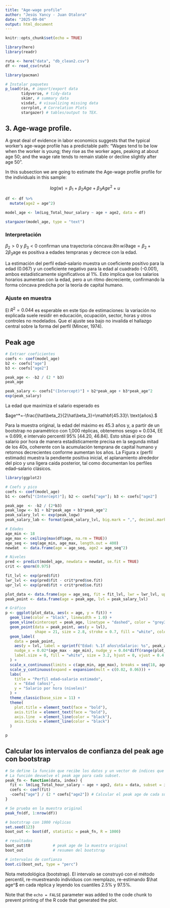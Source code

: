 ```yaml
---
title: "Age-wage profile"
author: "Jesús Yancy - Juan Otalora"
date: "2025-09-04"
output: html_document
---
```


```r
knitr::opts_chunk$set(echo = TRUE)
```

```r
library(here)
library(readr)

ruta <- here("data", "db_clean2.csv")
df <- read_csv(ruta)
```

```r
library(pacman)
```

```r
# Instalar paquetes
p_load(rio, # import/export data
       tidyverse, # tidy-data
       skimr, # summary data
       visdat, # visualizing missing data
       corrplot, # Correlation Plots 
       stargazer) # tables/output to TEX.
```

## 3. Age-wage profile.

A great deal of evidence in labor economics suggests that the typical worker’s age-wage profile has a predictable path: “Wages tend to be low when the worker is young; they rise as the worker ages, peaking at about age 50; and the wage rate tends to remain stable or decline slightly after age 50”.

In this subsection we are going to estimate the Age-wage profile profile for the individuals in this sample:

$$ log(w) = β_1 + β_2Age+ β_3Age^2 + u $$

```r
df <- df %>%
  mutate(age2 = age^2)
```

```r
model_age <- lm(Log_Total_hour_salary ~ age + age2, data = df)

stargazer(model_age, type = "text")
```

### Interpretación

$\beta_2>0$ y $\beta_3<0$ confirman una trayectoria cóncava:$\partial\ln w/\partial \text{age}=\beta_2+2\beta_3\text{age}$ es positiva a edades tempranas y decrece con la edad.

La estimación del perfil edad–salario muestra un coeficiente positivo para la edad (0.067) y un coeficiente negativo para la edad al cuadrado (-0.001), ambos estadísticamente significativos al 1%. Esto implica que los salarios horarios aumentan con la edad, pero a un ritmo decreciente, confirmando la forma cóncava predicha por la teoría de capital humano.

### Ajuste en muestra 

El $R^2=0.044$ es esperable en este tipo de estimaciones: la variación no explicada suele residir en educación, ocupación, sector, horas y otros controles no modelados. Que el ajuste sea bajo no invalida el hallazgo central sobre la forma del perfil (Mincer, 1974).  


## Peak age

```r
# Extraer coeficientes
coefs <- coef(model_age)
b2 <- coefs["age"]
b3 <- coefs["age2"]

peak_age <- -b2 / (2 * b3)
peak_age

peak_salary <- coefs["(Intercept)"] + b2*peak_age + b3*peak_age^2
exp(peak_salary)

```

La edad que maximiza el salario esperado es

$age^*=-\frac{\hat\beta_2}{2\hat\beta_3}=\mathbf{45.33}\ \text{años}.$

Para la muestra original, la edad del máximo es 45.3 años y, a partir de un bootstrap no paramétrico con 1,000 réplicas, obtenemos sesgo ≈ 0.034, EE ≈ 0.699, e intervalo percentil 95% $[44.20,\ 46.84]$. Esto sitúa el pico de salario por hora de manera estadísticamente precisa en la segunda mitad de los 40s, coherente con la acumulación temprana de capital humano y retornos decrecientes conforme aumentan los años. La Figura x (perfil estimado) muestra la pendiente positiva inicial, el aplanamiento alrededor del pico y una ligera caída posterior, tal como documentan los perfiles edad–salario clásicos.  

```r
library(ggplot2)

# Coefs y pico
coefs <- coef(model_age)
b1 <- coefs["(Intercept)"]; b2 <- coefs["age"]; b3 <- coefs["age2"]

peak_age  <- -b2 / (2*b3)
peak_logw <- b1 + b2*peak_age + b3*peak_age^2
peak_salary_lvl <- exp(peak_logw)
peak_salary_lab <- format(peak_salary_lvl, big.mark = ",", decimal.mark = ".", scientific = FALSE, trim = TRUE)

# Edades
age_min <- 18
age_max <- ceiling(max(df$age, na.rm = TRUE))
age_seq <- seq(age_min, age_max, length.out = 400)
newdat  <- data.frame(age = age_seq, age2 = age_seq^2)

# Niveles
pred <- predict(model_age, newdata = newdat, se.fit = TRUE)
crit <- qnorm(0.975)

fit_lvl <- exp(pred$fit)
lwr_lvl <- exp(pred$fit - crit*pred$se.fit)
upr_lvl <- exp(pred$fit + crit*pred$se.fit)

plot_data <- data.frame(age = age_seq, fit = fit_lvl, lwr = lwr_lvl, upr = upr_lvl)
peak_point <- data.frame(age = peak_age, lvl = peak_salary_lvl)

# Gráfico
p <- ggplot(plot_data, aes(x = age, y = fit)) +
  geom_line(color = "black", linewidth = 1.0) +
  geom_vline(xintercept = peak_age, linetype = "dashed", color = "grey35", linewidth = 0.6) +
  geom_point(data = peak_point, aes(y = lvl),
             shape = 21, size = 2.8, stroke = 0.7, fill = "white", color = "black") +
  geom_label(
    data = peak_point,
    aes(y = lvl, label = sprintf("Edad: %.1f años\nSalario: %s", peak_age, peak_salary_lab)),
    nudge_x = 0.02*(age_max - age_min), nudge_y = 0.04*diff(range(plot_data$fit, na.rm = TRUE)),
    label.size = 0, fill = "white", size = 3.2, hjust = 0, vjust = 0.4
  ) +
  scale_x_continuous(limits = c(age_min, age_max), breaks = seq(18, age_max, by = 4)) +
  scale_y_continuous(expand = expansion(mult = c(0.02, 0.06))) +
  labs(
    title = "Perfil edad–salario estimado",
    x = "Edad (años)",
    y = "Salario por hora (niveles)"
  ) +
  theme_classic(base_size = 11) +
  theme(
    plot.title = element_text(face = "bold"),
    axis.title = element_text(face = "bold"),
    axis.line  = element_line(color = "black"),
    axis.ticks = element_line(color = "black")
  )

p
```

## Calcular los intervalos de confianza del peak age con bootstrap

```r
# Se define la función que recibe los datos y un vector de índices que boot genera en cada subset de la muestra con reemplazo.
# La función devuelve el peak age para cada subset.
peak_fn <- function(data, index) {
  fit <- lm(Log_Total_hour_salary ~ age + age2, data = data, subset = index) # Estima el modelo con cada subset
  coefs <- coef(fit)
  -coefs["age"] / (2 * coefs["age2"]) # Calcular el peak age de cada subset
}

# Se prueba en la muestra original
peak_fn(df, 1:nrow(df))

# bootstrap con 1000 réplicas
set.seed(123)
boot_out <- boot(df, statistic = peak_fn, R = 1000)

# resultados
boot_out$t0          # peak age de la muestra original
boot_out             # resumen del bootstrap

# intervalos de confianza
boot.ci(boot_out, type = "perc")
```

Nota metodológica (bootstrap). El intervalo se construyó con el método percentil, re-muestreando individuos con reemplazo, re-estimando $\hat age^$ en cada réplica y leyendo los cuantiles 2.5% y 97.5%.


Note that the `echo = FALSE` parameter was added to the code chunk to prevent printing of the R code that generated the plot.
